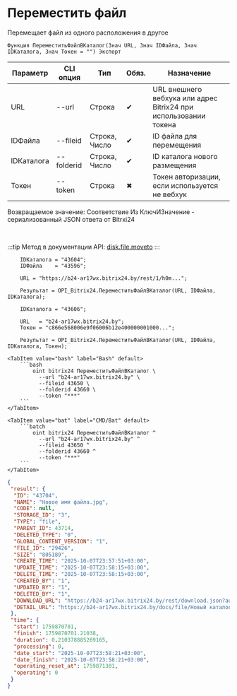 ﻿---
sidebar_position: 9
description: Переместить файл и другие функции для работы с Bitrix24 в Открытом пакете интеграций - бесплатной open-source библиотеке интеграций для 1С:Предприятие 8, OneScript и CLI
keywords: [1C, 1С, 1С:Предприятие, 1С:Предприятие 8.3, API, Интеграция, Сервисы, Обмен, OneScript, CLI, Bitrix24]
---


# Переместить файл
 Перемещает файл из одного расположения в другое



`Функция ПереместитьФайлВКаталог(Знач URL, Знач IDФайла, Знач IDКаталога, Знач Токен = "") Экспорт`

  | Параметр | CLI опция | Тип | Обяз. | Назначение |
  |-|-|-|-|-|
  | URL | --url | Строка | &#x2714; | URL внешнего вебхука или адрес Bitrix24 при использовании токена |
  | IDФайла | --fileid | Строка, Число | &#x2714; | ID файла для перемещения |
  | IDКаталога | --folderid | Строка, Число | &#x2714; | ID каталога нового размещения |
  | Токен | --token | Строка | &#x2716; | Токен авторизации, если используется не вебхук |

  
  Возвращаемое значение:   Соответствие Из КлючИЗначение - сериализованный JSON ответа от Bitrxi24

<br/>

:::tip
Метод в документации API: [disk.file.moveto](https://dev.1c-bitrix.ru/rest_help/disk/file/disk_file_moveto.php)
:::
<br/>


```bsl title="Пример использования для 1С:Предприятие/OneScript"
    IDКаталога = "43604";
    IDФайла    = "43596";

    URL = "https://b24-ar17wx.bitrix24.by/rest/1/h0m...";

    Результат = OPI_Bitrix24.ПереместитьФайлВКаталог(URL, IDФайла, IDКаталога);

    IDКаталога = "43606";

    URL   = "b24-ar17wx.bitrix24.by";
    Токен = "c866e568006e9f06006b12e400000001000...";

    Результат = OPI_Bitrix24.ПереместитьФайлВКаталог(URL, IDФайла, IDКаталога, Токен);
```
    

 <Tabs>
  
    <TabItem value="bash" label="Bash" default>
        ```bash
            oint bitrix24 ПереместитьФайлВКаталог \
              --url "b24-ar17wx.bitrix24.by" \
              --fileid 43650 \
              --folderid 43660 \
              --token "***"
        ```
    </TabItem>
  
    <TabItem value="bat" label="CMD/Bat" default>
        ```batch
            oint bitrix24 ПереместитьФайлВКаталог ^
              --url "b24-ar17wx.bitrix24.by" ^
              --fileid 43650 ^
              --folderid 43660 ^
              --token "***"
        ```
    </TabItem>
</Tabs>


```json title="Результат"
{
 "result": {
  "ID": "43704",
  "NAME": "Новое имя файла.jpg",
  "CODE": null,
  "STORAGE_ID": "3",
  "TYPE": "file",
  "PARENT_ID": 43714,
  "DELETED_TYPE": "0",
  "GLOBAL_CONTENT_VERSION": "1",
  "FILE_ID": "29426",
  "SIZE": "805189",
  "CREATE_TIME": "2025-10-07T23:57:51+03:00",
  "UPDATE_TIME": "2025-10-07T23:58:15+03:00",
  "DELETE_TIME": "2025-10-07T23:58:15+03:00",
  "CREATED_BY": "1",
  "UPDATED_BY": "1",
  "DELETED_BY": "1",
  "DOWNLOAD_URL": "https://b24-ar17wx.bitrix24.by/rest/download.json?auth=938ce568006e9f06006b12e400000001000007d095ad845de74ca7eb40abaee7071d09&token=disk%7CaWQ9NDM3MDQmXz01MUMya25maU5XSWNLR3R6dDFZdEo2V09aM0E5OGltTQ%3D%3D%7CImRvd25sb2FkfGRpc2t8YVdROU5ETTNNRFFtWHowMU1VTXlhMjVtYVU1WFNXTkxSM1I2ZERGWmRFbzJWMDlhTTBFNU9HbHRUUT09fDkzOGNlNTY4MDA2ZTlmMDYwMDZiMTJlNDAwMDAwMDAxMDAwMDA3ZDA5NWFkODQ1ZGU3NGNhN2ViNDBhYmFlZTcwNzFkMDki.uoDBnzld%2FrIGXRSwBqfP7O8miPMAyr8rFmm3C9nh2fs%3D",
  "DETAIL_URL": "https://b24-ar17wx.bitrix24.by/docs/file/Новый каталог/Новый подкаталог/Новое имя файла.jpg"
 },
 "time": {
  "start": 1759870701,
  "finish": 1759870701.21038,
  "duration": 0.210378885269165,
  "processing": 0,
  "date_start": "2025-10-07T23:58:21+03:00",
  "date_finish": "2025-10-07T23:58:21+03:00",
  "operating_reset_at": 1759871301,
  "operating": 0
 }
}
```
